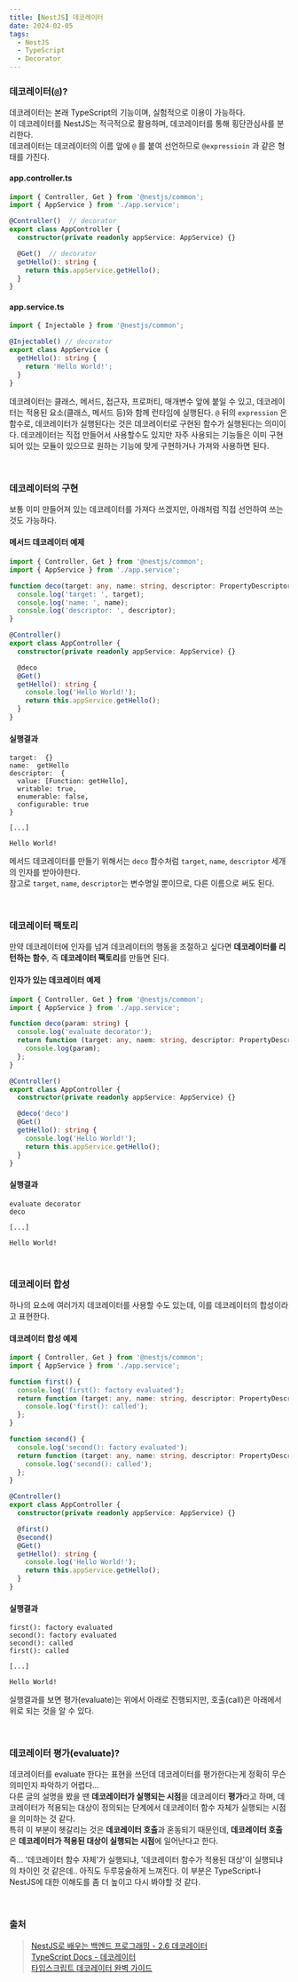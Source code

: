 ```yaml
---
title: [NestJS] 데코레이터
date: 2024-02-05
tags:
  - NestJS
  - TypeScript
  - Decorator
---
```


### 데코레이터(`@`)?

데코레이터는 본래 TypeScript의 기능이며, 실험적으로 이용이 가능하다.
<br/>이 데코레이터를 NestJS는 적극적으로 활용하며, 데코레이터를 통해 횡단관심사를 분리한다.
<br/>데코레이터는 데코레이터의 이름 앞에 `@` 를 붙여 선언하므로 `@expressioin` 과 같은 형태를 가진다.

#### app.controller.ts
```ts
import { Controller, Get } from '@nestjs/common';
import { AppService } from './app.service';

@Controller()  // decorator
export class AppController {
  constructor(private readonly appService: AppService) {}

  @Get()  // decorator
  getHello(): string {
    return this.appService.getHello();
  }
}
```

#### app.service.ts
```ts
import { Injectable } from '@nestjs/common';

@Injectable() // decorator
export class AppService {
  getHello(): string {
    return 'Hello World!';
  }
}
```

데코레이터는 클래스, 메서드, 접근자, 프로퍼티, 매개변수 앞에 붙일 수 있고, 데코레이터는 적용된 요소(클래스, 메서드 등)와 함께 런타임에 실행된다. `@` 뒤의 `expression` 은 함수로, 데코레이터가 실행된다는 것은 데코레이터로 구현된 함수가 실행된다는 의미이다.
데코레이터는 직접 만들어서 사용할수도 있지만 자주 사용되는 기능들은 이미 구현되어 있는 모듈이 있으므로 원하는 기능에 맞게 구현하거나 가져와 사용하면 된다.

<br/>

### 데코레이터의 구현

보통 이미 만들어져 있는 데코레이터를 가져다 쓰겠지만, 아래처럼 직접 선언하여 쓰는 것도 가능하다.

#### 메서드 데코레이터 예제

```ts
import { Controller, Get } from '@nestjs/common';
import { AppService } from './app.service';

function deco(target: any, name: string, descriptor: PropertyDescriptor) {
  console.log('target: ', target);
  console.log('name: ', name);
  console.log('descriptor: ', descriptor);
}

@Controller()
export class AppController {
  constructor(private readonly appService: AppService) {}

  @deco
  @Get()
  getHello(): string {
    console.log('Hello World!');
    return this.appService.getHello();
  }
}
```

#### 실행결과
```
target:  {}
name:  getHello
descriptor:  {
  value: [Function: getHello],
  writable: true,
  enumerable: false,
  configurable: true
}

[...]

Hello World!
```

메서드 데코레이터를 만들기 위해서는 `deco` 함수처럼 `target`, `name`, `descriptor` 세개의 인자를 받아야한다.
<br/>참고로 `target`, `name`, `descriptor`는 변수명일 뿐이므로, 다른 이름으로 써도 된다.


<br/>

### 데코레이터 팩토리

만약 데코레이터에 인자를 넘겨 데코레이터의 행동을 조절하고 싶다면 **데코레이터를 리턴하는 함수**, 즉 **데코레이터 팩토리**를 만들면 된다.

#### 인자가 있는 데코레이터 예제

```ts
import { Controller, Get } from '@nestjs/common';
import { AppService } from './app.service';

function deco(param: string) {
  console.log('evaluate decorator');
  return function (target: any, naem: string, descriptor: PropertyDescriptor) {
    console.log(param);
  };
}

@Controller()
export class AppController {
  constructor(private readonly appService: AppService) {}

  @deco('deco')
  @Get()
  getHello(): string {
    console.log('Hello World!');
    return this.appService.getHello();
  }
}
```

#### 실행결과

```
evaluate decorator
deco

[...]

Hello World!
```

<br/>

### 데코레이터 합성

하나의 요소에 여러가지 데코레이터를 사용할 수도 있는데, 이를 데코레이터의 합성이라고 표현한다.

#### 데코레이터 합성 예제

```ts
import { Controller, Get } from '@nestjs/common';
import { AppService } from './app.service';

function first() {
  console.log('first(): factory evaluated');
  return function (target: any, name: string, descriptor: PropertyDescriptor) {
    console.log('first(): called');
  };
}

function second() {
  console.log('second(): factory evaluated');
  return function (target: any, name: string, descriptor: PropertyDescriptor) {
    console.log('second(): called');
  };
}

@Controller()
export class AppController {
  constructor(private readonly appService: AppService) {}

  @first()
  @second()
  @Get()
  getHello(): string {
    console.log('Hello World!');
    return this.appService.getHello();
  }
}
```

#### 실행결과
```
first(): factory evaluated
second(): factory evaluated
second(): called
first(): called

[...]

Hello World!
```

실행결과를 보면 평가(evaluate)는 위에서 아래로 진행되지만, 호출(call)은 아래에서 위로 되는 것을 알 수 있다.

<br/>

### 데코레이터 평가(evaluate)?
데코레이터를 evaluate 한다는 표현을 쓰던데 데코레이터를 평가한다는게 정확히 무슨 의미인지 파악하기 어렵다...
<br/>다른 글의 설명을 봤을 땐 **데코레이터가 실행되는 시점**을 데코레이터 **평가**라고 하며, 데코레이터가 적용되는 대상이 정의되는 단계에서 데코레이터 함수 자체가 실행되는 시점을 의미하는 것 같다.
<br/>특히 이 부분이 헷갈리는 것은 **데코레이터 호출**과 혼동되기 때문인데, **데코레이터 호출**은 **데코레이터가 적용된 대상이 실행되는 시점**에 일어난다고 한다.

즉... '데코레이터 함수 자체'가 실행되냐, '데코레이터 함수가 적용된 대상'이 실행되냐의 차이인 것 같은데.. 아직도 두루뭉술하게 느껴진다.
이 부분은 TypeScript나 NestJS에 대한 이해도를 좀 더 높이고 다시 봐야할 것 같다.

<br/>

### 출처

> [NestJS로 배우는 백엔드 프로그래밍 - 2.6 데코레이터](https://wikidocs.net/158481)
<br/>[TypeScript Docs - 데코레이터](https://typescript-kr.github.io/pages/decorators.html)
<br/>[타입스크립트 데코레이터 완벽 가이드](https://itchallenger.tistory.com/765)